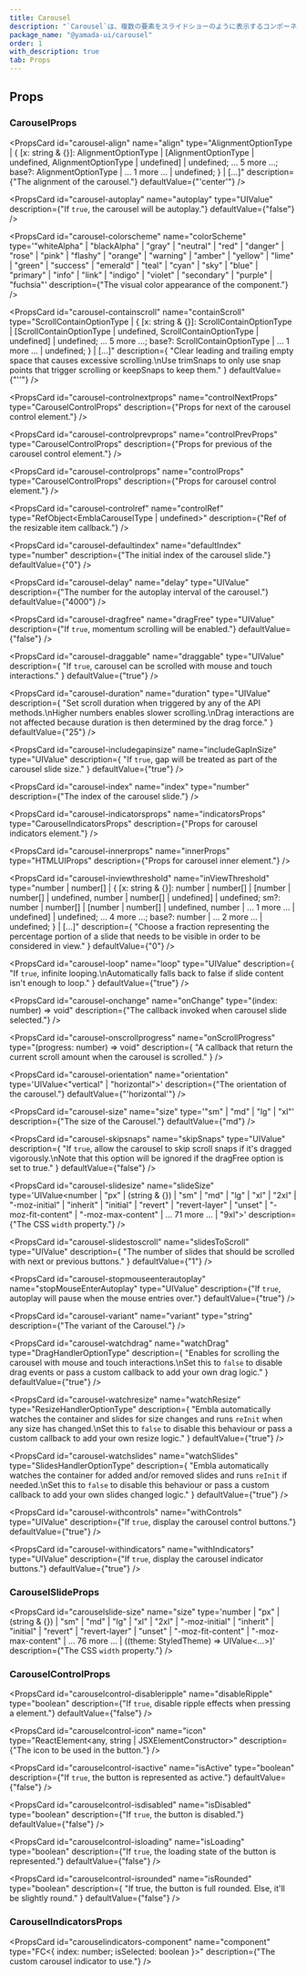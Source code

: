 ```yaml
---
title: Carousel
description: "`Carousel`は、複数の要素をスライドショーのように表示するコンポーネントです。"
package_name: "@yamada-ui/carousel"
order: 1
with_description: true
tab: Props
---
```


## Props

### CarouselProps

<PropsCard id="carousel-_accept" name="_accept" type="CSSUIObject" />

<PropsCard id="carousel-_active" name="_active" type="CSSUIObject" />

<PropsCard id="carousel-_after" name="_after" type="CSSUIObject" />

<PropsCard id="carousel-_anylink" name="_anyLink" type="CSSUIObject" />

<PropsCard id="carousel-_autofill" name="_autofill" type="CSSUIObject" />

<PropsCard id="carousel-_backdrop" name="_backdrop" type="CSSUIObject" />

<PropsCard id="carousel-_before" name="_before" type="CSSUIObject" />

<PropsCard id="carousel-_between" name="_between" type="CSSUIObject" />

<PropsCard id="carousel-_blank" name="_blank" type="CSSUIObject" />

<PropsCard id="carousel-_checked" name="_checked" type="CSSUIObject" />

<PropsCard id="carousel-_cue" name="_cue" type="CSSUIObject" />

<PropsCard id="carousel-_cueregion" name="_cueRegion" type="CSSUIObject" />

<PropsCard id="carousel-_dark" name="_dark" type="CSSUIObject" />

<PropsCard id="carousel-_default" name="_default" type="CSSUIObject" />

<PropsCard id="carousel-_disabled" name="_disabled" type="CSSUIObject" />

<PropsCard id="carousel-_empty" name="_empty" type="CSSUIObject" />

<PropsCard id="carousel-_enabled" name="_enabled" type="CSSUIObject" />

<PropsCard id="carousel-_end" name="_end" type="CSSUIObject" />

<PropsCard id="carousel-_even" name="_even" type="CSSUIObject" />

<PropsCard id="carousel-_expanded" name="_expanded" type="CSSUIObject" />

<PropsCard
  id="carousel-_fileselector"
  name="_fileSelector"
  type="CSSUIObject"
/>

<PropsCard id="carousel-_filled" name="_filled" type="CSSUIObject" />

<PropsCard id="carousel-_first" name="_first" type="CSSUIObject" />

<PropsCard id="carousel-_firstletter" name="_firstLetter" type="CSSUIObject" />

<PropsCard id="carousel-_firstline" name="_firstLine" type="CSSUIObject" />

<PropsCard id="carousel-_focus" name="_focus" type="CSSUIObject" />

<PropsCard
  id="carousel-_focusvisible"
  name="_focusVisible"
  type="CSSUIObject"
/>

<PropsCard id="carousel-_focuswithin" name="_focusWithin" type="CSSUIObject" />

<PropsCard id="carousel-_fullscreen" name="_fullScreen" type="CSSUIObject" />

<PropsCard id="carousel-_grabbed" name="_grabbed" type="CSSUIObject" />

<PropsCard id="carousel-_groupaccept" name="_groupAccept" type="CSSUIObject" />

<PropsCard id="carousel-_groupactive" name="_groupActive" type="CSSUIObject" />

<PropsCard id="carousel-_groupblank" name="_groupBlank" type="CSSUIObject" />

<PropsCard
  id="carousel-_groupchecked"
  name="_groupChecked"
  type="CSSUIObject"
/>

<PropsCard
  id="carousel-_groupdisabled"
  name="_groupDisabled"
  type="CSSUIObject"
/>

<PropsCard
  id="carousel-_groupenabled"
  name="_groupEnabled"
  type="CSSUIObject"
/>

<PropsCard
  id="carousel-_groupexpanded"
  name="_groupExpanded"
  type="CSSUIObject"
/>

<PropsCard id="carousel-_groupfocus" name="_groupFocus" type="CSSUIObject" />

<PropsCard
  id="carousel-_groupfocusvisible"
  name="_groupFocusVisible"
  type="CSSUIObject"
/>

<PropsCard
  id="carousel-_groupfocuswithin"
  name="_groupFocusWithin"
  type="CSSUIObject"
/>

<PropsCard
  id="carousel-_groupgrabbed"
  name="_groupGrabbed"
  type="CSSUIObject"
/>

<PropsCard
  id="carousel-_grouphorizontal"
  name="_groupHorizontal"
  type="CSSUIObject"
/>

<PropsCard id="carousel-_grouphover" name="_groupHover" type="CSSUIObject" />

<PropsCard id="carousel-_groupidle" name="_groupIdle" type="CSSUIObject" />

<PropsCard
  id="carousel-_groupinvalid"
  name="_groupInvalid"
  type="CSSUIObject"
/>

<PropsCard id="carousel-_grouploaded" name="_groupLoaded" type="CSSUIObject" />

<PropsCard
  id="carousel-_grouploading"
  name="_groupLoading"
  type="CSSUIObject"
/>

<PropsCard
  id="carousel-_groupoptional"
  name="_groupOptional"
  type="CSSUIObject"
/>

<PropsCard
  id="carousel-_groupplaceholdershown"
  name="_groupPlaceholderShown"
  type="CSSUIObject"
/>

<PropsCard
  id="carousel-_grouppressed"
  name="_groupPressed"
  type="CSSUIObject"
/>

<PropsCard
  id="carousel-_groupreadonly"
  name="_groupReadOnly"
  type="CSSUIObject"
/>

<PropsCard
  id="carousel-_groupreadwrite"
  name="_groupReadWrite"
  type="CSSUIObject"
/>

<PropsCard id="carousel-_groupreject" name="_groupReject" type="CSSUIObject" />

<PropsCard
  id="carousel-_grouprequired"
  name="_groupRequired"
  type="CSSUIObject"
/>

<PropsCard
  id="carousel-_groupselected"
  name="_groupSelected"
  type="CSSUIObject"
/>

<PropsCard
  id="carousel-_groupuserinvalid"
  name="_groupUserInvalid"
  type="CSSUIObject"
/>

<PropsCard id="carousel-_groupvalid" name="_groupValid" type="CSSUIObject" />

<PropsCard
  id="carousel-_groupvertical"
  name="_groupVertical"
  type="CSSUIObject"
/>

<PropsCard id="carousel-_hidden" name="_hidden" type="CSSUIObject" />

<PropsCard id="carousel-_holiday" name="_holiday" type="CSSUIObject" />

<PropsCard id="carousel-_horizontal" name="_horizontal" type="CSSUIObject" />

<PropsCard id="carousel-_hover" name="_hover" type="CSSUIObject" />

<PropsCard id="carousel-_idle" name="_idle" type="CSSUIObject" />

<PropsCard
  id="carousel-_indeterminate"
  name="_indeterminate"
  type="CSSUIObject"
/>

<PropsCard id="carousel-_inrange" name="_inRange" type="CSSUIObject" />

<PropsCard id="carousel-_invalid" name="_invalid" type="CSSUIObject" />

<PropsCard id="carousel-_last" name="_last" type="CSSUIObject" />

<PropsCard id="carousel-_light" name="_light" type="CSSUIObject" />

<PropsCard id="carousel-_link" name="_link" type="CSSUIObject" />

<PropsCard id="carousel-_loaded" name="_loaded" type="CSSUIObject" />

<PropsCard id="carousel-_loading" name="_loading" type="CSSUIObject" />

<PropsCard id="carousel-_marker" name="_marker" type="CSSUIObject" />

<PropsCard id="carousel-_mediadark" name="_mediaDark" type="CSSUIObject" />

<PropsCard id="carousel-_medialight" name="_mediaLight" type="CSSUIObject" />

<PropsCard
  id="carousel-_mediareducemotion"
  name="_mediaReduceMotion"
  type="CSSUIObject"
/>

<PropsCard id="carousel-_modal" name="_modal" type="CSSUIObject" />

<PropsCard
  id="carousel-_nativeactive"
  name="_nativeActive"
  type="CSSUIObject"
/>

<PropsCard
  id="carousel-_nativechecked"
  name="_nativeChecked"
  type="CSSUIObject"
/>

<PropsCard
  id="carousel-_nativedisabled"
  name="_nativeDisabled"
  type="CSSUIObject"
/>

<PropsCard id="carousel-_nativefocus" name="_nativeFocus" type="CSSUIObject" />

<PropsCard
  id="carousel-_nativefocusvisible"
  name="_nativeFocusVisible"
  type="CSSUIObject"
/>

<PropsCard
  id="carousel-_nativefocuswithin"
  name="_nativeFocusWithin"
  type="CSSUIObject"
/>

<PropsCard
  id="carousel-_nativehidden"
  name="_nativeHidden"
  type="CSSUIObject"
/>

<PropsCard id="carousel-_nativehover" name="_nativeHover" type="CSSUIObject" />

<PropsCard
  id="carousel-_nativereadonly"
  name="_nativeReadOnly"
  type="CSSUIObject"
/>

<PropsCard
  id="carousel-_nativetarget"
  name="_nativeTarget"
  type="CSSUIObject"
/>

<PropsCard id="carousel-_nativevalid" name="_nativeValid" type="CSSUIObject" />

<PropsCard id="carousel-_notfirst" name="_notFirst" type="CSSUIObject" />

<PropsCard id="carousel-_notlast" name="_notLast" type="CSSUIObject" />

<PropsCard id="carousel-_nottarget" name="_notTarget" type="CSSUIObject" />

<PropsCard id="carousel-_odd" name="_odd" type="CSSUIObject" />

<PropsCard id="carousel-_only" name="_only" type="CSSUIObject" />

<PropsCard id="carousel-_optional" name="_optional" type="CSSUIObject" />

<PropsCard id="carousel-_outrange" name="_outRange" type="CSSUIObject" />

<PropsCard id="carousel-_outside" name="_outside" type="CSSUIObject" />

<PropsCard id="carousel-_paused" name="_paused" type="CSSUIObject" />

<PropsCard id="carousel-_peeraccept" name="_peerAccept" type="CSSUIObject" />

<PropsCard id="carousel-_peeractive" name="_peerActive" type="CSSUIObject" />

<PropsCard id="carousel-_peerblank" name="_peerBlank" type="CSSUIObject" />

<PropsCard id="carousel-_peerchecked" name="_peerChecked" type="CSSUIObject" />

<PropsCard
  id="carousel-_peerdisabled"
  name="_peerDisabled"
  type="CSSUIObject"
/>

<PropsCard id="carousel-_peerenabled" name="_peerEnabled" type="CSSUIObject" />

<PropsCard
  id="carousel-_peerexpanded"
  name="_peerExpanded"
  type="CSSUIObject"
/>

<PropsCard id="carousel-_peerfocus" name="_peerFocus" type="CSSUIObject" />

<PropsCard
  id="carousel-_peerfocusvisible"
  name="_peerFocusVisible"
  type="CSSUIObject"
/>

<PropsCard
  id="carousel-_peerfocuswithin"
  name="_peerFocusWithin"
  type="CSSUIObject"
/>

<PropsCard id="carousel-_peergrabbed" name="_peerGrabbed" type="CSSUIObject" />

<PropsCard
  id="carousel-_peerhorizontal"
  name="_peerHorizontal"
  type="CSSUIObject"
/>

<PropsCard id="carousel-_peerhover" name="_peerHover" type="CSSUIObject" />

<PropsCard id="carousel-_peeridle" name="_peerIdle" type="CSSUIObject" />

<PropsCard id="carousel-_peerinvalid" name="_peerInvalid" type="CSSUIObject" />

<PropsCard id="carousel-_peerloaded" name="_peerLoaded" type="CSSUIObject" />

<PropsCard id="carousel-_peerloading" name="_peerLoading" type="CSSUIObject" />

<PropsCard
  id="carousel-_peeroptional"
  name="_peerOptional"
  type="CSSUIObject"
/>

<PropsCard
  id="carousel-_peerplaceholdershown"
  name="_peerPlaceholderShown"
  type="CSSUIObject"
/>

<PropsCard id="carousel-_peerpressed" name="_peerPressed" type="CSSUIObject" />

<PropsCard
  id="carousel-_peerreadonly"
  name="_peerReadOnly"
  type="CSSUIObject"
/>

<PropsCard
  id="carousel-_peerreadwrite"
  name="_peerReadWrite"
  type="CSSUIObject"
/>

<PropsCard id="carousel-_peerreject" name="_peerReject" type="CSSUIObject" />

<PropsCard
  id="carousel-_peerrequired"
  name="_peerRequired"
  type="CSSUIObject"
/>

<PropsCard
  id="carousel-_peerselected"
  name="_peerSelected"
  type="CSSUIObject"
/>

<PropsCard
  id="carousel-_peeruserinvalid"
  name="_peerUserInvalid"
  type="CSSUIObject"
/>

<PropsCard id="carousel-_peervalid" name="_peerValid" type="CSSUIObject" />

<PropsCard
  id="carousel-_peervertical"
  name="_peerVertical"
  type="CSSUIObject"
/>

<PropsCard id="carousel-_picture" name="_picture" type="CSSUIObject" />

<PropsCard id="carousel-_placeholder" name="_placeholder" type="CSSUIObject" />

<PropsCard
  id="carousel-_placeholdershown"
  name="_placeholderShown"
  type="CSSUIObject"
/>

<PropsCard id="carousel-_playing" name="_playing" type="CSSUIObject" />

<PropsCard id="carousel-_pressed" name="_pressed" type="CSSUIObject" />

<PropsCard id="carousel-_print" name="_print" type="CSSUIObject" />

<PropsCard id="carousel-_readonly" name="_readOnly" type="CSSUIObject" />

<PropsCard id="carousel-_readwrite" name="_readWrite" type="CSSUIObject" />

<PropsCard id="carousel-_reject" name="_reject" type="CSSUIObject" />

<PropsCard id="carousel-_required" name="_required" type="CSSUIObject" />

<PropsCard id="carousel-_ripple" name="_ripple" type="CSSUIObject" />

<PropsCard id="carousel-_scrollbar" name="_scrollbar" type="CSSUIObject" />

<PropsCard
  id="carousel-_scrollbarbutton"
  name="_scrollbarButton"
  type="CSSUIObject"
/>

<PropsCard
  id="carousel-_scrollbarcorner"
  name="_scrollbarCorner"
  type="CSSUIObject"
/>

<PropsCard
  id="carousel-_scrollbarthumb"
  name="_scrollbarThumb"
  type="CSSUIObject"
/>

<PropsCard
  id="carousel-_scrollbartrack"
  name="_scrollbarTrack"
  type="CSSUIObject"
/>

<PropsCard
  id="carousel-_scrollbartrackpiece"
  name="_scrollbarTrackPiece"
  type="CSSUIObject"
/>

<PropsCard id="carousel-_selected" name="_selected" type="CSSUIObject" />

<PropsCard id="carousel-_selection" name="_selection" type="CSSUIObject" />

<PropsCard id="carousel-_start" name="_start" type="CSSUIObject" />

<PropsCard id="carousel-_target" name="_target" type="CSSUIObject" />

<PropsCard id="carousel-_today" name="_today" type="CSSUIObject" />

<PropsCard id="carousel-_userinvalid" name="_userInvalid" type="CSSUIObject" />

<PropsCard id="carousel-_valid" name="_valid" type="CSSUIObject" />

<PropsCard id="carousel-_vertical" name="_vertical" type="CSSUIObject" />

<PropsCard id="carousel-_visited" name="_visited" type="CSSUIObject" />

<PropsCard id="carousel-_weekend" name="_weekend" type="CSSUIObject" />

<PropsCard
  id="carousel-align"
  name="align"
  type="AlignmentOptionType | { [x: string & {}]: AlignmentOptionType | [AlignmentOptionType | undefined, AlignmentOptionType | undefined] | undefined; ... 5 more ...; base?: AlignmentOptionType | ... 1 more ... | undefined; } | [...]"
  description={"The alignment of the carousel."}
  defaultValue={"'center'"}
/>

<PropsCard
  id="carousel-autoplay"
  name="autoplay"
  type="UIValue<boolean>"
  description={"If `true`, the carousel will be autoplay."}
  defaultValue={"false"}
/>

<PropsCard
  id="carousel-colorscheme"
  name="colorScheme"
  type='"whiteAlpha" | "blackAlpha" | "gray" | "neutral" | "red" | "danger" | "rose" | "pink" | "flashy" | "orange" | "warning" | "amber" | "yellow" | "lime" | "green" | "success" | "emerald" | "teal" | "cyan" | "sky" | "blue" | "primary" | "info" | "link" | "indigo" | "violet" | "secondary" | "purple" | "fuchsia"'
  description={"The visual color appearance of the component."}
/>

<PropsCard
  id="carousel-containscroll"
  name="containScroll"
  type="ScrollContainOptionType | { [x: string & {}]: ScrollContainOptionType | [ScrollContainOptionType | undefined, ScrollContainOptionType | undefined] | undefined; ... 5 more ...; base?: ScrollContainOptionType | ... 1 more ... | undefined; } | [...]"
  description={
    "Clear leading and trailing empty space that causes excessive scrolling.\nUse trimSnaps to only use snap points that trigger scrolling or keepSnaps to keep them."
  }
  defaultValue={"''"}
/>

<PropsCard
  id="carousel-controlnextprops"
  name="controlNextProps"
  type="CarouselControlProps"
  description={"Props for next of the carousel control element."}
/>

<PropsCard
  id="carousel-controlprevprops"
  name="controlPrevProps"
  type="CarouselControlProps"
  description={"Props for previous of the carousel control element."}
/>

<PropsCard
  id="carousel-controlprops"
  name="controlProps"
  type="CarouselControlProps"
  description={"Props for carousel control element."}
/>

<PropsCard
  id="carousel-controlref"
  name="controlRef"
  type="RefObject<EmblaCarouselType | undefined>"
  description={"Ref of the resizable item callback."}
/>

<PropsCard
  id="carousel-defaultindex"
  name="defaultIndex"
  type="number"
  description={"The initial index of the carousel slide."}
  defaultValue={"0"}
/>

<PropsCard
  id="carousel-delay"
  name="delay"
  type="UIValue<number>"
  description={"The number for the autoplay interval of the carousel."}
  defaultValue={"4000"}
/>

<PropsCard
  id="carousel-dragfree"
  name="dragFree"
  type="UIValue<boolean>"
  description={"If `true`, momentum scrolling will be enabled."}
  defaultValue={"false"}
/>

<PropsCard
  id="carousel-draggable"
  name="draggable"
  type="UIValue<boolean>"
  description={
    "If `true`, carousel can be scrolled with mouse and touch interactions."
  }
  defaultValue={"true"}
/>

<PropsCard
  id="carousel-duration"
  name="duration"
  type="UIValue<number>"
  description={
    "Set scroll duration when triggered by any of the API methods.\nHigher numbers enables slower scrolling.\nDrag interactions are not affected because duration is then determined by the drag force."
  }
  defaultValue={"25"}
/>

<PropsCard
  id="carousel-includegapinsize"
  name="includeGapInSize"
  type="UIValue<boolean>"
  description={
    "If `true`, gap will be treated as part of the carousel slide size."
  }
  defaultValue={"true"}
/>

<PropsCard
  id="carousel-index"
  name="index"
  type="number"
  description={"The index of the carousel slide."}
/>

<PropsCard
  id="carousel-indicatorsprops"
  name="indicatorsProps"
  type="CarouselIndicatorsProps"
  description={"Props for carousel indicators element."}
/>

<PropsCard
  id="carousel-innerprops"
  name="innerProps"
  type="HTMLUIProps"
  description={"Props for carousel inner element."}
/>

<PropsCard
  id="carousel-inviewthreshold"
  name="inViewThreshold"
  type="number | number[] | { [x: string & {}]: number | number[] | [number | number[] | undefined, number | number[] | undefined] | undefined; sm?: number | number[] | [number | number[] | undefined, number | ... 1 more ... | undefined] | undefined; ... 4 more ...; base?: number | ... 2 more ... | undefined; } | [...]"
  description={
    "Choose a fraction representing the percentage portion of a slide that needs to be visible in order to be considered in view."
  }
  defaultValue={"0"}
/>

<PropsCard
  id="carousel-loop"
  name="loop"
  type="UIValue<boolean>"
  description={
    "If `true`, infinite looping.\nAutomatically falls back to false if slide content isn't enough to loop."
  }
  defaultValue={"true"}
/>

<PropsCard
  id="carousel-onchange"
  name="onChange"
  type="(index: number) => void"
  description={"The callback invoked when carousel slide selected."}
/>

<PropsCard
  id="carousel-onscrollprogress"
  name="onScrollProgress"
  type="(progress: number) => void"
  description={
    "A callback that return the current scroll amount when the carousel is scrolled."
  }
/>

<PropsCard
  id="carousel-orientation"
  name="orientation"
  type='UIValue<"vertical" | "horizontal">'
  description={"The orientation of the carousel."}
  defaultValue={"'horizontal'"}
/>

<PropsCard
  id="carousel-size"
  name="size"
  type='"sm" | "md" | "lg" | "xl"'
  description={"The size of the Carousel."}
  defaultValue={"md"}
/>

<PropsCard
  id="carousel-skipsnaps"
  name="skipSnaps"
  type="UIValue<boolean>"
  description={
    "If `true`, allow the carousel to skip scroll snaps if it's dragged vigorously.\nNote that this option will be ignored if the dragFree option is set to true."
  }
  defaultValue={"false"}
/>

<PropsCard
  id="carousel-slidesize"
  name="slideSize"
  type='UIValue<number | "px" | (string & {}) | "sm" | "md" | "lg" | "xl" | "2xl" | "-moz-initial" | "inherit" | "initial" | "revert" | "revert-layer" | "unset" | "-moz-fit-content" | "-moz-max-content" | ... 71 more ... | "9xl">'
  description={"The CSS `width` property."}
/>

<PropsCard
  id="carousel-slidestoscroll"
  name="slidesToScroll"
  type="UIValue<number>"
  description={
    "The number of slides that should be scrolled with next or previous buttons."
  }
  defaultValue={"1"}
/>

<PropsCard
  id="carousel-stopmouseenterautoplay"
  name="stopMouseEnterAutoplay"
  type="UIValue<boolean>"
  description={"If `true`, autoplay will pause when the mouse entries over."}
  defaultValue={"true"}
/>

<PropsCard
  id="carousel-variant"
  name="variant"
  type="string"
  description={"The variant of the Carousel."}
/>

<PropsCard
  id="carousel-watchdrag"
  name="watchDrag"
  type="DragHandlerOptionType"
  description={
    "Enables for scrolling the carousel with mouse and touch interactions.\nSet this to `false` to disable drag events or pass a custom callback to add your own drag logic."
  }
  defaultValue={"true"}
/>

<PropsCard
  id="carousel-watchresize"
  name="watchResize"
  type="ResizeHandlerOptionType"
  description={
    "Embla automatically watches the container and slides for size changes and runs `reInit` when any size has changed.\nSet this to `false` to disable this behaviour or pass a custom callback to add your own resize logic."
  }
  defaultValue={"true"}
/>

<PropsCard
  id="carousel-watchslides"
  name="watchSlides"
  type="SlidesHandlerOptionType"
  description={
    "Embla automatically watches the container for added and/or removed slides and runs `reInit` if needed.\nSet this to `false` to disable this behaviour or pass a custom callback to add your own slides changed logic."
  }
  defaultValue={"true"}
/>

<PropsCard
  id="carousel-withcontrols"
  name="withControls"
  type="UIValue<boolean>"
  description={"If `true`, display the carousel control buttons."}
  defaultValue={"true"}
/>

<PropsCard
  id="carousel-withindicators"
  name="withIndicators"
  type="UIValue<boolean>"
  description={"If `true`, display the carousel indicator buttons."}
  defaultValue={"true"}
/>

### CarouselSlideProps

<PropsCard id="carouselslide-_accept" name="_accept" type="CSSUIObject" />

<PropsCard id="carouselslide-_active" name="_active" type="CSSUIObject" />

<PropsCard id="carouselslide-_after" name="_after" type="CSSUIObject" />

<PropsCard id="carouselslide-_anylink" name="_anyLink" type="CSSUIObject" />

<PropsCard id="carouselslide-_autofill" name="_autofill" type="CSSUIObject" />

<PropsCard id="carouselslide-_backdrop" name="_backdrop" type="CSSUIObject" />

<PropsCard id="carouselslide-_before" name="_before" type="CSSUIObject" />

<PropsCard id="carouselslide-_between" name="_between" type="CSSUIObject" />

<PropsCard id="carouselslide-_blank" name="_blank" type="CSSUIObject" />

<PropsCard id="carouselslide-_checked" name="_checked" type="CSSUIObject" />

<PropsCard id="carouselslide-_cue" name="_cue" type="CSSUIObject" />

<PropsCard id="carouselslide-_cueregion" name="_cueRegion" type="CSSUIObject" />

<PropsCard id="carouselslide-_dark" name="_dark" type="CSSUIObject" />

<PropsCard id="carouselslide-_default" name="_default" type="CSSUIObject" />

<PropsCard id="carouselslide-_disabled" name="_disabled" type="CSSUIObject" />

<PropsCard id="carouselslide-_empty" name="_empty" type="CSSUIObject" />

<PropsCard id="carouselslide-_enabled" name="_enabled" type="CSSUIObject" />

<PropsCard id="carouselslide-_end" name="_end" type="CSSUIObject" />

<PropsCard id="carouselslide-_even" name="_even" type="CSSUIObject" />

<PropsCard id="carouselslide-_expanded" name="_expanded" type="CSSUIObject" />

<PropsCard
  id="carouselslide-_fileselector"
  name="_fileSelector"
  type="CSSUIObject"
/>

<PropsCard id="carouselslide-_filled" name="_filled" type="CSSUIObject" />

<PropsCard id="carouselslide-_first" name="_first" type="CSSUIObject" />

<PropsCard
  id="carouselslide-_firstletter"
  name="_firstLetter"
  type="CSSUIObject"
/>

<PropsCard id="carouselslide-_firstline" name="_firstLine" type="CSSUIObject" />

<PropsCard id="carouselslide-_focus" name="_focus" type="CSSUIObject" />

<PropsCard
  id="carouselslide-_focusvisible"
  name="_focusVisible"
  type="CSSUIObject"
/>

<PropsCard
  id="carouselslide-_focuswithin"
  name="_focusWithin"
  type="CSSUIObject"
/>

<PropsCard
  id="carouselslide-_fullscreen"
  name="_fullScreen"
  type="CSSUIObject"
/>

<PropsCard id="carouselslide-_grabbed" name="_grabbed" type="CSSUIObject" />

<PropsCard
  id="carouselslide-_groupaccept"
  name="_groupAccept"
  type="CSSUIObject"
/>

<PropsCard
  id="carouselslide-_groupactive"
  name="_groupActive"
  type="CSSUIObject"
/>

<PropsCard
  id="carouselslide-_groupblank"
  name="_groupBlank"
  type="CSSUIObject"
/>

<PropsCard
  id="carouselslide-_groupchecked"
  name="_groupChecked"
  type="CSSUIObject"
/>

<PropsCard
  id="carouselslide-_groupdisabled"
  name="_groupDisabled"
  type="CSSUIObject"
/>

<PropsCard
  id="carouselslide-_groupenabled"
  name="_groupEnabled"
  type="CSSUIObject"
/>

<PropsCard
  id="carouselslide-_groupexpanded"
  name="_groupExpanded"
  type="CSSUIObject"
/>

<PropsCard
  id="carouselslide-_groupfocus"
  name="_groupFocus"
  type="CSSUIObject"
/>

<PropsCard
  id="carouselslide-_groupfocusvisible"
  name="_groupFocusVisible"
  type="CSSUIObject"
/>

<PropsCard
  id="carouselslide-_groupfocuswithin"
  name="_groupFocusWithin"
  type="CSSUIObject"
/>

<PropsCard
  id="carouselslide-_groupgrabbed"
  name="_groupGrabbed"
  type="CSSUIObject"
/>

<PropsCard
  id="carouselslide-_grouphorizontal"
  name="_groupHorizontal"
  type="CSSUIObject"
/>

<PropsCard
  id="carouselslide-_grouphover"
  name="_groupHover"
  type="CSSUIObject"
/>

<PropsCard id="carouselslide-_groupidle" name="_groupIdle" type="CSSUIObject" />

<PropsCard
  id="carouselslide-_groupinvalid"
  name="_groupInvalid"
  type="CSSUIObject"
/>

<PropsCard
  id="carouselslide-_grouploaded"
  name="_groupLoaded"
  type="CSSUIObject"
/>

<PropsCard
  id="carouselslide-_grouploading"
  name="_groupLoading"
  type="CSSUIObject"
/>

<PropsCard
  id="carouselslide-_groupoptional"
  name="_groupOptional"
  type="CSSUIObject"
/>

<PropsCard
  id="carouselslide-_groupplaceholdershown"
  name="_groupPlaceholderShown"
  type="CSSUIObject"
/>

<PropsCard
  id="carouselslide-_grouppressed"
  name="_groupPressed"
  type="CSSUIObject"
/>

<PropsCard
  id="carouselslide-_groupreadonly"
  name="_groupReadOnly"
  type="CSSUIObject"
/>

<PropsCard
  id="carouselslide-_groupreadwrite"
  name="_groupReadWrite"
  type="CSSUIObject"
/>

<PropsCard
  id="carouselslide-_groupreject"
  name="_groupReject"
  type="CSSUIObject"
/>

<PropsCard
  id="carouselslide-_grouprequired"
  name="_groupRequired"
  type="CSSUIObject"
/>

<PropsCard
  id="carouselslide-_groupselected"
  name="_groupSelected"
  type="CSSUIObject"
/>

<PropsCard
  id="carouselslide-_groupuserinvalid"
  name="_groupUserInvalid"
  type="CSSUIObject"
/>

<PropsCard
  id="carouselslide-_groupvalid"
  name="_groupValid"
  type="CSSUIObject"
/>

<PropsCard
  id="carouselslide-_groupvertical"
  name="_groupVertical"
  type="CSSUIObject"
/>

<PropsCard id="carouselslide-_hidden" name="_hidden" type="CSSUIObject" />

<PropsCard id="carouselslide-_holiday" name="_holiday" type="CSSUIObject" />

<PropsCard
  id="carouselslide-_horizontal"
  name="_horizontal"
  type="CSSUIObject"
/>

<PropsCard id="carouselslide-_hover" name="_hover" type="CSSUIObject" />

<PropsCard id="carouselslide-_idle" name="_idle" type="CSSUIObject" />

<PropsCard
  id="carouselslide-_indeterminate"
  name="_indeterminate"
  type="CSSUIObject"
/>

<PropsCard id="carouselslide-_inrange" name="_inRange" type="CSSUIObject" />

<PropsCard id="carouselslide-_invalid" name="_invalid" type="CSSUIObject" />

<PropsCard id="carouselslide-_last" name="_last" type="CSSUIObject" />

<PropsCard id="carouselslide-_light" name="_light" type="CSSUIObject" />

<PropsCard id="carouselslide-_link" name="_link" type="CSSUIObject" />

<PropsCard id="carouselslide-_loaded" name="_loaded" type="CSSUIObject" />

<PropsCard id="carouselslide-_loading" name="_loading" type="CSSUIObject" />

<PropsCard id="carouselslide-_marker" name="_marker" type="CSSUIObject" />

<PropsCard id="carouselslide-_mediadark" name="_mediaDark" type="CSSUIObject" />

<PropsCard
  id="carouselslide-_medialight"
  name="_mediaLight"
  type="CSSUIObject"
/>

<PropsCard
  id="carouselslide-_mediareducemotion"
  name="_mediaReduceMotion"
  type="CSSUIObject"
/>

<PropsCard id="carouselslide-_modal" name="_modal" type="CSSUIObject" />

<PropsCard
  id="carouselslide-_nativeactive"
  name="_nativeActive"
  type="CSSUIObject"
/>

<PropsCard
  id="carouselslide-_nativechecked"
  name="_nativeChecked"
  type="CSSUIObject"
/>

<PropsCard
  id="carouselslide-_nativedisabled"
  name="_nativeDisabled"
  type="CSSUIObject"
/>

<PropsCard
  id="carouselslide-_nativefocus"
  name="_nativeFocus"
  type="CSSUIObject"
/>

<PropsCard
  id="carouselslide-_nativefocusvisible"
  name="_nativeFocusVisible"
  type="CSSUIObject"
/>

<PropsCard
  id="carouselslide-_nativefocuswithin"
  name="_nativeFocusWithin"
  type="CSSUIObject"
/>

<PropsCard
  id="carouselslide-_nativehidden"
  name="_nativeHidden"
  type="CSSUIObject"
/>

<PropsCard
  id="carouselslide-_nativehover"
  name="_nativeHover"
  type="CSSUIObject"
/>

<PropsCard
  id="carouselslide-_nativereadonly"
  name="_nativeReadOnly"
  type="CSSUIObject"
/>

<PropsCard
  id="carouselslide-_nativetarget"
  name="_nativeTarget"
  type="CSSUIObject"
/>

<PropsCard
  id="carouselslide-_nativevalid"
  name="_nativeValid"
  type="CSSUIObject"
/>

<PropsCard id="carouselslide-_notfirst" name="_notFirst" type="CSSUIObject" />

<PropsCard id="carouselslide-_notlast" name="_notLast" type="CSSUIObject" />

<PropsCard id="carouselslide-_nottarget" name="_notTarget" type="CSSUIObject" />

<PropsCard id="carouselslide-_odd" name="_odd" type="CSSUIObject" />

<PropsCard id="carouselslide-_only" name="_only" type="CSSUIObject" />

<PropsCard id="carouselslide-_optional" name="_optional" type="CSSUIObject" />

<PropsCard id="carouselslide-_outrange" name="_outRange" type="CSSUIObject" />

<PropsCard id="carouselslide-_outside" name="_outside" type="CSSUIObject" />

<PropsCard id="carouselslide-_paused" name="_paused" type="CSSUIObject" />

<PropsCard
  id="carouselslide-_peeraccept"
  name="_peerAccept"
  type="CSSUIObject"
/>

<PropsCard
  id="carouselslide-_peeractive"
  name="_peerActive"
  type="CSSUIObject"
/>

<PropsCard id="carouselslide-_peerblank" name="_peerBlank" type="CSSUIObject" />

<PropsCard
  id="carouselslide-_peerchecked"
  name="_peerChecked"
  type="CSSUIObject"
/>

<PropsCard
  id="carouselslide-_peerdisabled"
  name="_peerDisabled"
  type="CSSUIObject"
/>

<PropsCard
  id="carouselslide-_peerenabled"
  name="_peerEnabled"
  type="CSSUIObject"
/>

<PropsCard
  id="carouselslide-_peerexpanded"
  name="_peerExpanded"
  type="CSSUIObject"
/>

<PropsCard id="carouselslide-_peerfocus" name="_peerFocus" type="CSSUIObject" />

<PropsCard
  id="carouselslide-_peerfocusvisible"
  name="_peerFocusVisible"
  type="CSSUIObject"
/>

<PropsCard
  id="carouselslide-_peerfocuswithin"
  name="_peerFocusWithin"
  type="CSSUIObject"
/>

<PropsCard
  id="carouselslide-_peergrabbed"
  name="_peerGrabbed"
  type="CSSUIObject"
/>

<PropsCard
  id="carouselslide-_peerhorizontal"
  name="_peerHorizontal"
  type="CSSUIObject"
/>

<PropsCard id="carouselslide-_peerhover" name="_peerHover" type="CSSUIObject" />

<PropsCard id="carouselslide-_peeridle" name="_peerIdle" type="CSSUIObject" />

<PropsCard
  id="carouselslide-_peerinvalid"
  name="_peerInvalid"
  type="CSSUIObject"
/>

<PropsCard
  id="carouselslide-_peerloaded"
  name="_peerLoaded"
  type="CSSUIObject"
/>

<PropsCard
  id="carouselslide-_peerloading"
  name="_peerLoading"
  type="CSSUIObject"
/>

<PropsCard
  id="carouselslide-_peeroptional"
  name="_peerOptional"
  type="CSSUIObject"
/>

<PropsCard
  id="carouselslide-_peerplaceholdershown"
  name="_peerPlaceholderShown"
  type="CSSUIObject"
/>

<PropsCard
  id="carouselslide-_peerpressed"
  name="_peerPressed"
  type="CSSUIObject"
/>

<PropsCard
  id="carouselslide-_peerreadonly"
  name="_peerReadOnly"
  type="CSSUIObject"
/>

<PropsCard
  id="carouselslide-_peerreadwrite"
  name="_peerReadWrite"
  type="CSSUIObject"
/>

<PropsCard
  id="carouselslide-_peerreject"
  name="_peerReject"
  type="CSSUIObject"
/>

<PropsCard
  id="carouselslide-_peerrequired"
  name="_peerRequired"
  type="CSSUIObject"
/>

<PropsCard
  id="carouselslide-_peerselected"
  name="_peerSelected"
  type="CSSUIObject"
/>

<PropsCard
  id="carouselslide-_peeruserinvalid"
  name="_peerUserInvalid"
  type="CSSUIObject"
/>

<PropsCard id="carouselslide-_peervalid" name="_peerValid" type="CSSUIObject" />

<PropsCard
  id="carouselslide-_peervertical"
  name="_peerVertical"
  type="CSSUIObject"
/>

<PropsCard id="carouselslide-_picture" name="_picture" type="CSSUIObject" />

<PropsCard
  id="carouselslide-_placeholder"
  name="_placeholder"
  type="CSSUIObject"
/>

<PropsCard
  id="carouselslide-_placeholdershown"
  name="_placeholderShown"
  type="CSSUIObject"
/>

<PropsCard id="carouselslide-_playing" name="_playing" type="CSSUIObject" />

<PropsCard id="carouselslide-_pressed" name="_pressed" type="CSSUIObject" />

<PropsCard id="carouselslide-_print" name="_print" type="CSSUIObject" />

<PropsCard id="carouselslide-_readonly" name="_readOnly" type="CSSUIObject" />

<PropsCard id="carouselslide-_readwrite" name="_readWrite" type="CSSUIObject" />

<PropsCard id="carouselslide-_reject" name="_reject" type="CSSUIObject" />

<PropsCard id="carouselslide-_required" name="_required" type="CSSUIObject" />

<PropsCard id="carouselslide-_ripple" name="_ripple" type="CSSUIObject" />

<PropsCard id="carouselslide-_scrollbar" name="_scrollbar" type="CSSUIObject" />

<PropsCard
  id="carouselslide-_scrollbarbutton"
  name="_scrollbarButton"
  type="CSSUIObject"
/>

<PropsCard
  id="carouselslide-_scrollbarcorner"
  name="_scrollbarCorner"
  type="CSSUIObject"
/>

<PropsCard
  id="carouselslide-_scrollbarthumb"
  name="_scrollbarThumb"
  type="CSSUIObject"
/>

<PropsCard
  id="carouselslide-_scrollbartrack"
  name="_scrollbarTrack"
  type="CSSUIObject"
/>

<PropsCard
  id="carouselslide-_scrollbartrackpiece"
  name="_scrollbarTrackPiece"
  type="CSSUIObject"
/>

<PropsCard id="carouselslide-_selected" name="_selected" type="CSSUIObject" />

<PropsCard id="carouselslide-_selection" name="_selection" type="CSSUIObject" />

<PropsCard id="carouselslide-_start" name="_start" type="CSSUIObject" />

<PropsCard id="carouselslide-_target" name="_target" type="CSSUIObject" />

<PropsCard id="carouselslide-_today" name="_today" type="CSSUIObject" />

<PropsCard
  id="carouselslide-_userinvalid"
  name="_userInvalid"
  type="CSSUIObject"
/>

<PropsCard id="carouselslide-_valid" name="_valid" type="CSSUIObject" />

<PropsCard id="carouselslide-_vertical" name="_vertical" type="CSSUIObject" />

<PropsCard id="carouselslide-_visited" name="_visited" type="CSSUIObject" />

<PropsCard id="carouselslide-_weekend" name="_weekend" type="CSSUIObject" />

<PropsCard id="carouselslide-index" name="index" type="number" />

<PropsCard
  id="carouselslide-size"
  name="size"
  type='number | "px" | (string & {}) | "sm" | "md" | "lg" | "xl" | "2xl" | "-moz-initial" | "inherit" | "initial" | "revert" | "revert-layer" | "unset" | "-moz-fit-content" | "-moz-max-content" | ... 76 more ... | ((theme: StyledTheme) => UIValue<...>)'
  description={"The CSS `width` property."}
/>

### CarouselControlProps

<PropsCard id="carouselcontrol-_accept" name="_accept" type="CSSUIObject" />

<PropsCard id="carouselcontrol-_active" name="_active" type="CSSUIObject" />

<PropsCard id="carouselcontrol-_after" name="_after" type="CSSUIObject" />

<PropsCard id="carouselcontrol-_anylink" name="_anyLink" type="CSSUIObject" />

<PropsCard id="carouselcontrol-_autofill" name="_autofill" type="CSSUIObject" />

<PropsCard id="carouselcontrol-_backdrop" name="_backdrop" type="CSSUIObject" />

<PropsCard id="carouselcontrol-_before" name="_before" type="CSSUIObject" />

<PropsCard id="carouselcontrol-_between" name="_between" type="CSSUIObject" />

<PropsCard id="carouselcontrol-_blank" name="_blank" type="CSSUIObject" />

<PropsCard id="carouselcontrol-_checked" name="_checked" type="CSSUIObject" />

<PropsCard id="carouselcontrol-_cue" name="_cue" type="CSSUIObject" />

<PropsCard
  id="carouselcontrol-_cueregion"
  name="_cueRegion"
  type="CSSUIObject"
/>

<PropsCard id="carouselcontrol-_dark" name="_dark" type="CSSUIObject" />

<PropsCard id="carouselcontrol-_default" name="_default" type="CSSUIObject" />

<PropsCard id="carouselcontrol-_disabled" name="_disabled" type="CSSUIObject" />

<PropsCard id="carouselcontrol-_empty" name="_empty" type="CSSUIObject" />

<PropsCard id="carouselcontrol-_enabled" name="_enabled" type="CSSUIObject" />

<PropsCard id="carouselcontrol-_end" name="_end" type="CSSUIObject" />

<PropsCard id="carouselcontrol-_even" name="_even" type="CSSUIObject" />

<PropsCard id="carouselcontrol-_expanded" name="_expanded" type="CSSUIObject" />

<PropsCard
  id="carouselcontrol-_fileselector"
  name="_fileSelector"
  type="CSSUIObject"
/>

<PropsCard id="carouselcontrol-_filled" name="_filled" type="CSSUIObject" />

<PropsCard id="carouselcontrol-_first" name="_first" type="CSSUIObject" />

<PropsCard
  id="carouselcontrol-_firstletter"
  name="_firstLetter"
  type="CSSUIObject"
/>

<PropsCard
  id="carouselcontrol-_firstline"
  name="_firstLine"
  type="CSSUIObject"
/>

<PropsCard id="carouselcontrol-_focus" name="_focus" type="CSSUIObject" />

<PropsCard
  id="carouselcontrol-_focusvisible"
  name="_focusVisible"
  type="CSSUIObject"
/>

<PropsCard
  id="carouselcontrol-_focuswithin"
  name="_focusWithin"
  type="CSSUIObject"
/>

<PropsCard
  id="carouselcontrol-_fullscreen"
  name="_fullScreen"
  type="CSSUIObject"
/>

<PropsCard id="carouselcontrol-_grabbed" name="_grabbed" type="CSSUIObject" />

<PropsCard
  id="carouselcontrol-_groupaccept"
  name="_groupAccept"
  type="CSSUIObject"
/>

<PropsCard
  id="carouselcontrol-_groupactive"
  name="_groupActive"
  type="CSSUIObject"
/>

<PropsCard
  id="carouselcontrol-_groupblank"
  name="_groupBlank"
  type="CSSUIObject"
/>

<PropsCard
  id="carouselcontrol-_groupchecked"
  name="_groupChecked"
  type="CSSUIObject"
/>

<PropsCard
  id="carouselcontrol-_groupdisabled"
  name="_groupDisabled"
  type="CSSUIObject"
/>

<PropsCard
  id="carouselcontrol-_groupenabled"
  name="_groupEnabled"
  type="CSSUIObject"
/>

<PropsCard
  id="carouselcontrol-_groupexpanded"
  name="_groupExpanded"
  type="CSSUIObject"
/>

<PropsCard
  id="carouselcontrol-_groupfocus"
  name="_groupFocus"
  type="CSSUIObject"
/>

<PropsCard
  id="carouselcontrol-_groupfocusvisible"
  name="_groupFocusVisible"
  type="CSSUIObject"
/>

<PropsCard
  id="carouselcontrol-_groupfocuswithin"
  name="_groupFocusWithin"
  type="CSSUIObject"
/>

<PropsCard
  id="carouselcontrol-_groupgrabbed"
  name="_groupGrabbed"
  type="CSSUIObject"
/>

<PropsCard
  id="carouselcontrol-_grouphorizontal"
  name="_groupHorizontal"
  type="CSSUIObject"
/>

<PropsCard
  id="carouselcontrol-_grouphover"
  name="_groupHover"
  type="CSSUIObject"
/>

<PropsCard
  id="carouselcontrol-_groupidle"
  name="_groupIdle"
  type="CSSUIObject"
/>

<PropsCard
  id="carouselcontrol-_groupinvalid"
  name="_groupInvalid"
  type="CSSUIObject"
/>

<PropsCard
  id="carouselcontrol-_grouploaded"
  name="_groupLoaded"
  type="CSSUIObject"
/>

<PropsCard
  id="carouselcontrol-_grouploading"
  name="_groupLoading"
  type="CSSUIObject"
/>

<PropsCard
  id="carouselcontrol-_groupoptional"
  name="_groupOptional"
  type="CSSUIObject"
/>

<PropsCard
  id="carouselcontrol-_groupplaceholdershown"
  name="_groupPlaceholderShown"
  type="CSSUIObject"
/>

<PropsCard
  id="carouselcontrol-_grouppressed"
  name="_groupPressed"
  type="CSSUIObject"
/>

<PropsCard
  id="carouselcontrol-_groupreadonly"
  name="_groupReadOnly"
  type="CSSUIObject"
/>

<PropsCard
  id="carouselcontrol-_groupreadwrite"
  name="_groupReadWrite"
  type="CSSUIObject"
/>

<PropsCard
  id="carouselcontrol-_groupreject"
  name="_groupReject"
  type="CSSUIObject"
/>

<PropsCard
  id="carouselcontrol-_grouprequired"
  name="_groupRequired"
  type="CSSUIObject"
/>

<PropsCard
  id="carouselcontrol-_groupselected"
  name="_groupSelected"
  type="CSSUIObject"
/>

<PropsCard
  id="carouselcontrol-_groupuserinvalid"
  name="_groupUserInvalid"
  type="CSSUIObject"
/>

<PropsCard
  id="carouselcontrol-_groupvalid"
  name="_groupValid"
  type="CSSUIObject"
/>

<PropsCard
  id="carouselcontrol-_groupvertical"
  name="_groupVertical"
  type="CSSUIObject"
/>

<PropsCard id="carouselcontrol-_hidden" name="_hidden" type="CSSUIObject" />

<PropsCard id="carouselcontrol-_holiday" name="_holiday" type="CSSUIObject" />

<PropsCard
  id="carouselcontrol-_horizontal"
  name="_horizontal"
  type="CSSUIObject"
/>

<PropsCard id="carouselcontrol-_hover" name="_hover" type="CSSUIObject" />

<PropsCard id="carouselcontrol-_idle" name="_idle" type="CSSUIObject" />

<PropsCard
  id="carouselcontrol-_indeterminate"
  name="_indeterminate"
  type="CSSUIObject"
/>

<PropsCard id="carouselcontrol-_inrange" name="_inRange" type="CSSUIObject" />

<PropsCard id="carouselcontrol-_invalid" name="_invalid" type="CSSUIObject" />

<PropsCard id="carouselcontrol-_last" name="_last" type="CSSUIObject" />

<PropsCard id="carouselcontrol-_light" name="_light" type="CSSUIObject" />

<PropsCard id="carouselcontrol-_link" name="_link" type="CSSUIObject" />

<PropsCard id="carouselcontrol-_loaded" name="_loaded" type="CSSUIObject" />

<PropsCard id="carouselcontrol-_loading" name="_loading" type="CSSUIObject" />

<PropsCard id="carouselcontrol-_marker" name="_marker" type="CSSUIObject" />

<PropsCard
  id="carouselcontrol-_mediadark"
  name="_mediaDark"
  type="CSSUIObject"
/>

<PropsCard
  id="carouselcontrol-_medialight"
  name="_mediaLight"
  type="CSSUIObject"
/>

<PropsCard
  id="carouselcontrol-_mediareducemotion"
  name="_mediaReduceMotion"
  type="CSSUIObject"
/>

<PropsCard id="carouselcontrol-_modal" name="_modal" type="CSSUIObject" />

<PropsCard
  id="carouselcontrol-_nativeactive"
  name="_nativeActive"
  type="CSSUIObject"
/>

<PropsCard
  id="carouselcontrol-_nativechecked"
  name="_nativeChecked"
  type="CSSUIObject"
/>

<PropsCard
  id="carouselcontrol-_nativedisabled"
  name="_nativeDisabled"
  type="CSSUIObject"
/>

<PropsCard
  id="carouselcontrol-_nativefocus"
  name="_nativeFocus"
  type="CSSUIObject"
/>

<PropsCard
  id="carouselcontrol-_nativefocusvisible"
  name="_nativeFocusVisible"
  type="CSSUIObject"
/>

<PropsCard
  id="carouselcontrol-_nativefocuswithin"
  name="_nativeFocusWithin"
  type="CSSUIObject"
/>

<PropsCard
  id="carouselcontrol-_nativehidden"
  name="_nativeHidden"
  type="CSSUIObject"
/>

<PropsCard
  id="carouselcontrol-_nativehover"
  name="_nativeHover"
  type="CSSUIObject"
/>

<PropsCard
  id="carouselcontrol-_nativereadonly"
  name="_nativeReadOnly"
  type="CSSUIObject"
/>

<PropsCard
  id="carouselcontrol-_nativetarget"
  name="_nativeTarget"
  type="CSSUIObject"
/>

<PropsCard
  id="carouselcontrol-_nativevalid"
  name="_nativeValid"
  type="CSSUIObject"
/>

<PropsCard id="carouselcontrol-_notfirst" name="_notFirst" type="CSSUIObject" />

<PropsCard id="carouselcontrol-_notlast" name="_notLast" type="CSSUIObject" />

<PropsCard
  id="carouselcontrol-_nottarget"
  name="_notTarget"
  type="CSSUIObject"
/>

<PropsCard id="carouselcontrol-_odd" name="_odd" type="CSSUIObject" />

<PropsCard id="carouselcontrol-_only" name="_only" type="CSSUIObject" />

<PropsCard id="carouselcontrol-_optional" name="_optional" type="CSSUIObject" />

<PropsCard id="carouselcontrol-_outrange" name="_outRange" type="CSSUIObject" />

<PropsCard id="carouselcontrol-_outside" name="_outside" type="CSSUIObject" />

<PropsCard id="carouselcontrol-_paused" name="_paused" type="CSSUIObject" />

<PropsCard
  id="carouselcontrol-_peeraccept"
  name="_peerAccept"
  type="CSSUIObject"
/>

<PropsCard
  id="carouselcontrol-_peeractive"
  name="_peerActive"
  type="CSSUIObject"
/>

<PropsCard
  id="carouselcontrol-_peerblank"
  name="_peerBlank"
  type="CSSUIObject"
/>

<PropsCard
  id="carouselcontrol-_peerchecked"
  name="_peerChecked"
  type="CSSUIObject"
/>

<PropsCard
  id="carouselcontrol-_peerdisabled"
  name="_peerDisabled"
  type="CSSUIObject"
/>

<PropsCard
  id="carouselcontrol-_peerenabled"
  name="_peerEnabled"
  type="CSSUIObject"
/>

<PropsCard
  id="carouselcontrol-_peerexpanded"
  name="_peerExpanded"
  type="CSSUIObject"
/>

<PropsCard
  id="carouselcontrol-_peerfocus"
  name="_peerFocus"
  type="CSSUIObject"
/>

<PropsCard
  id="carouselcontrol-_peerfocusvisible"
  name="_peerFocusVisible"
  type="CSSUIObject"
/>

<PropsCard
  id="carouselcontrol-_peerfocuswithin"
  name="_peerFocusWithin"
  type="CSSUIObject"
/>

<PropsCard
  id="carouselcontrol-_peergrabbed"
  name="_peerGrabbed"
  type="CSSUIObject"
/>

<PropsCard
  id="carouselcontrol-_peerhorizontal"
  name="_peerHorizontal"
  type="CSSUIObject"
/>

<PropsCard
  id="carouselcontrol-_peerhover"
  name="_peerHover"
  type="CSSUIObject"
/>

<PropsCard id="carouselcontrol-_peeridle" name="_peerIdle" type="CSSUIObject" />

<PropsCard
  id="carouselcontrol-_peerinvalid"
  name="_peerInvalid"
  type="CSSUIObject"
/>

<PropsCard
  id="carouselcontrol-_peerloaded"
  name="_peerLoaded"
  type="CSSUIObject"
/>

<PropsCard
  id="carouselcontrol-_peerloading"
  name="_peerLoading"
  type="CSSUIObject"
/>

<PropsCard
  id="carouselcontrol-_peeroptional"
  name="_peerOptional"
  type="CSSUIObject"
/>

<PropsCard
  id="carouselcontrol-_peerplaceholdershown"
  name="_peerPlaceholderShown"
  type="CSSUIObject"
/>

<PropsCard
  id="carouselcontrol-_peerpressed"
  name="_peerPressed"
  type="CSSUIObject"
/>

<PropsCard
  id="carouselcontrol-_peerreadonly"
  name="_peerReadOnly"
  type="CSSUIObject"
/>

<PropsCard
  id="carouselcontrol-_peerreadwrite"
  name="_peerReadWrite"
  type="CSSUIObject"
/>

<PropsCard
  id="carouselcontrol-_peerreject"
  name="_peerReject"
  type="CSSUIObject"
/>

<PropsCard
  id="carouselcontrol-_peerrequired"
  name="_peerRequired"
  type="CSSUIObject"
/>

<PropsCard
  id="carouselcontrol-_peerselected"
  name="_peerSelected"
  type="CSSUIObject"
/>

<PropsCard
  id="carouselcontrol-_peeruserinvalid"
  name="_peerUserInvalid"
  type="CSSUIObject"
/>

<PropsCard
  id="carouselcontrol-_peervalid"
  name="_peerValid"
  type="CSSUIObject"
/>

<PropsCard
  id="carouselcontrol-_peervertical"
  name="_peerVertical"
  type="CSSUIObject"
/>

<PropsCard id="carouselcontrol-_picture" name="_picture" type="CSSUIObject" />

<PropsCard
  id="carouselcontrol-_placeholder"
  name="_placeholder"
  type="CSSUIObject"
/>

<PropsCard
  id="carouselcontrol-_placeholdershown"
  name="_placeholderShown"
  type="CSSUIObject"
/>

<PropsCard id="carouselcontrol-_playing" name="_playing" type="CSSUIObject" />

<PropsCard id="carouselcontrol-_pressed" name="_pressed" type="CSSUIObject" />

<PropsCard id="carouselcontrol-_print" name="_print" type="CSSUIObject" />

<PropsCard id="carouselcontrol-_readonly" name="_readOnly" type="CSSUIObject" />

<PropsCard
  id="carouselcontrol-_readwrite"
  name="_readWrite"
  type="CSSUIObject"
/>

<PropsCard id="carouselcontrol-_reject" name="_reject" type="CSSUIObject" />

<PropsCard id="carouselcontrol-_required" name="_required" type="CSSUIObject" />

<PropsCard id="carouselcontrol-_ripple" name="_ripple" type="CSSUIObject" />

<PropsCard
  id="carouselcontrol-_scrollbar"
  name="_scrollbar"
  type="CSSUIObject"
/>

<PropsCard
  id="carouselcontrol-_scrollbarbutton"
  name="_scrollbarButton"
  type="CSSUIObject"
/>

<PropsCard
  id="carouselcontrol-_scrollbarcorner"
  name="_scrollbarCorner"
  type="CSSUIObject"
/>

<PropsCard
  id="carouselcontrol-_scrollbarthumb"
  name="_scrollbarThumb"
  type="CSSUIObject"
/>

<PropsCard
  id="carouselcontrol-_scrollbartrack"
  name="_scrollbarTrack"
  type="CSSUIObject"
/>

<PropsCard
  id="carouselcontrol-_scrollbartrackpiece"
  name="_scrollbarTrackPiece"
  type="CSSUIObject"
/>

<PropsCard id="carouselcontrol-_selected" name="_selected" type="CSSUIObject" />

<PropsCard
  id="carouselcontrol-_selection"
  name="_selection"
  type="CSSUIObject"
/>

<PropsCard id="carouselcontrol-_start" name="_start" type="CSSUIObject" />

<PropsCard id="carouselcontrol-_target" name="_target" type="CSSUIObject" />

<PropsCard id="carouselcontrol-_today" name="_today" type="CSSUIObject" />

<PropsCard
  id="carouselcontrol-_userinvalid"
  name="_userInvalid"
  type="CSSUIObject"
/>

<PropsCard id="carouselcontrol-_valid" name="_valid" type="CSSUIObject" />

<PropsCard id="carouselcontrol-_vertical" name="_vertical" type="CSSUIObject" />

<PropsCard id="carouselcontrol-_visited" name="_visited" type="CSSUIObject" />

<PropsCard id="carouselcontrol-_weekend" name="_weekend" type="CSSUIObject" />

<PropsCard
  id="carouselcontrol-disableripple"
  name="disableRipple"
  type="boolean"
  description={"If `true`, disable ripple effects when pressing a element."}
  defaultValue={"false"}
/>

<PropsCard
  id="carouselcontrol-icon"
  name="icon"
  type="ReactElement<any, string | JSXElementConstructor<any>>"
  description={"The icon to be used in the button."}
/>

<PropsCard
  id="carouselcontrol-isactive"
  name="isActive"
  type="boolean"
  description={"If `true`, the button is represented as active."}
  defaultValue={"false"}
/>

<PropsCard
  id="carouselcontrol-isdisabled"
  name="isDisabled"
  type="boolean"
  description={"If `true`, the button is disabled."}
  defaultValue={"false"}
/>

<PropsCard
  id="carouselcontrol-isloading"
  name="isLoading"
  type="boolean"
  description={"If `true`, the loading state of the button is represented."}
  defaultValue={"false"}
/>

<PropsCard
  id="carouselcontrol-isrounded"
  name="isRounded"
  type="boolean"
  description={
    "If true, the button is full rounded. Else, it'll be slightly round."
  }
  defaultValue={"false"}
/>

### CarouselIndicatorsProps

<PropsCard id="carouselindicators-_accept" name="_accept" type="CSSUIObject" />

<PropsCard id="carouselindicators-_active" name="_active" type="CSSUIObject" />

<PropsCard id="carouselindicators-_after" name="_after" type="CSSUIObject" />

<PropsCard
  id="carouselindicators-_anylink"
  name="_anyLink"
  type="CSSUIObject"
/>

<PropsCard
  id="carouselindicators-_autofill"
  name="_autofill"
  type="CSSUIObject"
/>

<PropsCard
  id="carouselindicators-_backdrop"
  name="_backdrop"
  type="CSSUIObject"
/>

<PropsCard id="carouselindicators-_before" name="_before" type="CSSUIObject" />

<PropsCard
  id="carouselindicators-_between"
  name="_between"
  type="CSSUIObject"
/>

<PropsCard id="carouselindicators-_blank" name="_blank" type="CSSUIObject" />

<PropsCard
  id="carouselindicators-_checked"
  name="_checked"
  type="CSSUIObject"
/>

<PropsCard id="carouselindicators-_cue" name="_cue" type="CSSUIObject" />

<PropsCard
  id="carouselindicators-_cueregion"
  name="_cueRegion"
  type="CSSUIObject"
/>

<PropsCard id="carouselindicators-_dark" name="_dark" type="CSSUIObject" />

<PropsCard
  id="carouselindicators-_default"
  name="_default"
  type="CSSUIObject"
/>

<PropsCard
  id="carouselindicators-_disabled"
  name="_disabled"
  type="CSSUIObject"
/>

<PropsCard id="carouselindicators-_empty" name="_empty" type="CSSUIObject" />

<PropsCard
  id="carouselindicators-_enabled"
  name="_enabled"
  type="CSSUIObject"
/>

<PropsCard id="carouselindicators-_end" name="_end" type="CSSUIObject" />

<PropsCard id="carouselindicators-_even" name="_even" type="CSSUIObject" />

<PropsCard
  id="carouselindicators-_expanded"
  name="_expanded"
  type="CSSUIObject"
/>

<PropsCard
  id="carouselindicators-_fileselector"
  name="_fileSelector"
  type="CSSUIObject"
/>

<PropsCard id="carouselindicators-_filled" name="_filled" type="CSSUIObject" />

<PropsCard id="carouselindicators-_first" name="_first" type="CSSUIObject" />

<PropsCard
  id="carouselindicators-_firstletter"
  name="_firstLetter"
  type="CSSUIObject"
/>

<PropsCard
  id="carouselindicators-_firstline"
  name="_firstLine"
  type="CSSUIObject"
/>

<PropsCard id="carouselindicators-_focus" name="_focus" type="CSSUIObject" />

<PropsCard
  id="carouselindicators-_focusvisible"
  name="_focusVisible"
  type="CSSUIObject"
/>

<PropsCard
  id="carouselindicators-_focuswithin"
  name="_focusWithin"
  type="CSSUIObject"
/>

<PropsCard
  id="carouselindicators-_fullscreen"
  name="_fullScreen"
  type="CSSUIObject"
/>

<PropsCard
  id="carouselindicators-_grabbed"
  name="_grabbed"
  type="CSSUIObject"
/>

<PropsCard
  id="carouselindicators-_groupaccept"
  name="_groupAccept"
  type="CSSUIObject"
/>

<PropsCard
  id="carouselindicators-_groupactive"
  name="_groupActive"
  type="CSSUIObject"
/>

<PropsCard
  id="carouselindicators-_groupblank"
  name="_groupBlank"
  type="CSSUIObject"
/>

<PropsCard
  id="carouselindicators-_groupchecked"
  name="_groupChecked"
  type="CSSUIObject"
/>

<PropsCard
  id="carouselindicators-_groupdisabled"
  name="_groupDisabled"
  type="CSSUIObject"
/>

<PropsCard
  id="carouselindicators-_groupenabled"
  name="_groupEnabled"
  type="CSSUIObject"
/>

<PropsCard
  id="carouselindicators-_groupexpanded"
  name="_groupExpanded"
  type="CSSUIObject"
/>

<PropsCard
  id="carouselindicators-_groupfocus"
  name="_groupFocus"
  type="CSSUIObject"
/>

<PropsCard
  id="carouselindicators-_groupfocusvisible"
  name="_groupFocusVisible"
  type="CSSUIObject"
/>

<PropsCard
  id="carouselindicators-_groupfocuswithin"
  name="_groupFocusWithin"
  type="CSSUIObject"
/>

<PropsCard
  id="carouselindicators-_groupgrabbed"
  name="_groupGrabbed"
  type="CSSUIObject"
/>

<PropsCard
  id="carouselindicators-_grouphorizontal"
  name="_groupHorizontal"
  type="CSSUIObject"
/>

<PropsCard
  id="carouselindicators-_grouphover"
  name="_groupHover"
  type="CSSUIObject"
/>

<PropsCard
  id="carouselindicators-_groupidle"
  name="_groupIdle"
  type="CSSUIObject"
/>

<PropsCard
  id="carouselindicators-_groupinvalid"
  name="_groupInvalid"
  type="CSSUIObject"
/>

<PropsCard
  id="carouselindicators-_grouploaded"
  name="_groupLoaded"
  type="CSSUIObject"
/>

<PropsCard
  id="carouselindicators-_grouploading"
  name="_groupLoading"
  type="CSSUIObject"
/>

<PropsCard
  id="carouselindicators-_groupoptional"
  name="_groupOptional"
  type="CSSUIObject"
/>

<PropsCard
  id="carouselindicators-_groupplaceholdershown"
  name="_groupPlaceholderShown"
  type="CSSUIObject"
/>

<PropsCard
  id="carouselindicators-_grouppressed"
  name="_groupPressed"
  type="CSSUIObject"
/>

<PropsCard
  id="carouselindicators-_groupreadonly"
  name="_groupReadOnly"
  type="CSSUIObject"
/>

<PropsCard
  id="carouselindicators-_groupreadwrite"
  name="_groupReadWrite"
  type="CSSUIObject"
/>

<PropsCard
  id="carouselindicators-_groupreject"
  name="_groupReject"
  type="CSSUIObject"
/>

<PropsCard
  id="carouselindicators-_grouprequired"
  name="_groupRequired"
  type="CSSUIObject"
/>

<PropsCard
  id="carouselindicators-_groupselected"
  name="_groupSelected"
  type="CSSUIObject"
/>

<PropsCard
  id="carouselindicators-_groupuserinvalid"
  name="_groupUserInvalid"
  type="CSSUIObject"
/>

<PropsCard
  id="carouselindicators-_groupvalid"
  name="_groupValid"
  type="CSSUIObject"
/>

<PropsCard
  id="carouselindicators-_groupvertical"
  name="_groupVertical"
  type="CSSUIObject"
/>

<PropsCard id="carouselindicators-_hidden" name="_hidden" type="CSSUIObject" />

<PropsCard
  id="carouselindicators-_holiday"
  name="_holiday"
  type="CSSUIObject"
/>

<PropsCard
  id="carouselindicators-_horizontal"
  name="_horizontal"
  type="CSSUIObject"
/>

<PropsCard id="carouselindicators-_hover" name="_hover" type="CSSUIObject" />

<PropsCard id="carouselindicators-_idle" name="_idle" type="CSSUIObject" />

<PropsCard
  id="carouselindicators-_indeterminate"
  name="_indeterminate"
  type="CSSUIObject"
/>

<PropsCard
  id="carouselindicators-_inrange"
  name="_inRange"
  type="CSSUIObject"
/>

<PropsCard
  id="carouselindicators-_invalid"
  name="_invalid"
  type="CSSUIObject"
/>

<PropsCard id="carouselindicators-_last" name="_last" type="CSSUIObject" />

<PropsCard id="carouselindicators-_light" name="_light" type="CSSUIObject" />

<PropsCard id="carouselindicators-_link" name="_link" type="CSSUIObject" />

<PropsCard id="carouselindicators-_loaded" name="_loaded" type="CSSUIObject" />

<PropsCard
  id="carouselindicators-_loading"
  name="_loading"
  type="CSSUIObject"
/>

<PropsCard id="carouselindicators-_marker" name="_marker" type="CSSUIObject" />

<PropsCard
  id="carouselindicators-_mediadark"
  name="_mediaDark"
  type="CSSUIObject"
/>

<PropsCard
  id="carouselindicators-_medialight"
  name="_mediaLight"
  type="CSSUIObject"
/>

<PropsCard
  id="carouselindicators-_mediareducemotion"
  name="_mediaReduceMotion"
  type="CSSUIObject"
/>

<PropsCard id="carouselindicators-_modal" name="_modal" type="CSSUIObject" />

<PropsCard
  id="carouselindicators-_nativeactive"
  name="_nativeActive"
  type="CSSUIObject"
/>

<PropsCard
  id="carouselindicators-_nativechecked"
  name="_nativeChecked"
  type="CSSUIObject"
/>

<PropsCard
  id="carouselindicators-_nativedisabled"
  name="_nativeDisabled"
  type="CSSUIObject"
/>

<PropsCard
  id="carouselindicators-_nativefocus"
  name="_nativeFocus"
  type="CSSUIObject"
/>

<PropsCard
  id="carouselindicators-_nativefocusvisible"
  name="_nativeFocusVisible"
  type="CSSUIObject"
/>

<PropsCard
  id="carouselindicators-_nativefocuswithin"
  name="_nativeFocusWithin"
  type="CSSUIObject"
/>

<PropsCard
  id="carouselindicators-_nativehidden"
  name="_nativeHidden"
  type="CSSUIObject"
/>

<PropsCard
  id="carouselindicators-_nativehover"
  name="_nativeHover"
  type="CSSUIObject"
/>

<PropsCard
  id="carouselindicators-_nativereadonly"
  name="_nativeReadOnly"
  type="CSSUIObject"
/>

<PropsCard
  id="carouselindicators-_nativetarget"
  name="_nativeTarget"
  type="CSSUIObject"
/>

<PropsCard
  id="carouselindicators-_nativevalid"
  name="_nativeValid"
  type="CSSUIObject"
/>

<PropsCard
  id="carouselindicators-_notfirst"
  name="_notFirst"
  type="CSSUIObject"
/>

<PropsCard
  id="carouselindicators-_notlast"
  name="_notLast"
  type="CSSUIObject"
/>

<PropsCard
  id="carouselindicators-_nottarget"
  name="_notTarget"
  type="CSSUIObject"
/>

<PropsCard id="carouselindicators-_odd" name="_odd" type="CSSUIObject" />

<PropsCard id="carouselindicators-_only" name="_only" type="CSSUIObject" />

<PropsCard
  id="carouselindicators-_optional"
  name="_optional"
  type="CSSUIObject"
/>

<PropsCard
  id="carouselindicators-_outrange"
  name="_outRange"
  type="CSSUIObject"
/>

<PropsCard
  id="carouselindicators-_outside"
  name="_outside"
  type="CSSUIObject"
/>

<PropsCard id="carouselindicators-_paused" name="_paused" type="CSSUIObject" />

<PropsCard
  id="carouselindicators-_peeraccept"
  name="_peerAccept"
  type="CSSUIObject"
/>

<PropsCard
  id="carouselindicators-_peeractive"
  name="_peerActive"
  type="CSSUIObject"
/>

<PropsCard
  id="carouselindicators-_peerblank"
  name="_peerBlank"
  type="CSSUIObject"
/>

<PropsCard
  id="carouselindicators-_peerchecked"
  name="_peerChecked"
  type="CSSUIObject"
/>

<PropsCard
  id="carouselindicators-_peerdisabled"
  name="_peerDisabled"
  type="CSSUIObject"
/>

<PropsCard
  id="carouselindicators-_peerenabled"
  name="_peerEnabled"
  type="CSSUIObject"
/>

<PropsCard
  id="carouselindicators-_peerexpanded"
  name="_peerExpanded"
  type="CSSUIObject"
/>

<PropsCard
  id="carouselindicators-_peerfocus"
  name="_peerFocus"
  type="CSSUIObject"
/>

<PropsCard
  id="carouselindicators-_peerfocusvisible"
  name="_peerFocusVisible"
  type="CSSUIObject"
/>

<PropsCard
  id="carouselindicators-_peerfocuswithin"
  name="_peerFocusWithin"
  type="CSSUIObject"
/>

<PropsCard
  id="carouselindicators-_peergrabbed"
  name="_peerGrabbed"
  type="CSSUIObject"
/>

<PropsCard
  id="carouselindicators-_peerhorizontal"
  name="_peerHorizontal"
  type="CSSUIObject"
/>

<PropsCard
  id="carouselindicators-_peerhover"
  name="_peerHover"
  type="CSSUIObject"
/>

<PropsCard
  id="carouselindicators-_peeridle"
  name="_peerIdle"
  type="CSSUIObject"
/>

<PropsCard
  id="carouselindicators-_peerinvalid"
  name="_peerInvalid"
  type="CSSUIObject"
/>

<PropsCard
  id="carouselindicators-_peerloaded"
  name="_peerLoaded"
  type="CSSUIObject"
/>

<PropsCard
  id="carouselindicators-_peerloading"
  name="_peerLoading"
  type="CSSUIObject"
/>

<PropsCard
  id="carouselindicators-_peeroptional"
  name="_peerOptional"
  type="CSSUIObject"
/>

<PropsCard
  id="carouselindicators-_peerplaceholdershown"
  name="_peerPlaceholderShown"
  type="CSSUIObject"
/>

<PropsCard
  id="carouselindicators-_peerpressed"
  name="_peerPressed"
  type="CSSUIObject"
/>

<PropsCard
  id="carouselindicators-_peerreadonly"
  name="_peerReadOnly"
  type="CSSUIObject"
/>

<PropsCard
  id="carouselindicators-_peerreadwrite"
  name="_peerReadWrite"
  type="CSSUIObject"
/>

<PropsCard
  id="carouselindicators-_peerreject"
  name="_peerReject"
  type="CSSUIObject"
/>

<PropsCard
  id="carouselindicators-_peerrequired"
  name="_peerRequired"
  type="CSSUIObject"
/>

<PropsCard
  id="carouselindicators-_peerselected"
  name="_peerSelected"
  type="CSSUIObject"
/>

<PropsCard
  id="carouselindicators-_peeruserinvalid"
  name="_peerUserInvalid"
  type="CSSUIObject"
/>

<PropsCard
  id="carouselindicators-_peervalid"
  name="_peerValid"
  type="CSSUIObject"
/>

<PropsCard
  id="carouselindicators-_peervertical"
  name="_peerVertical"
  type="CSSUIObject"
/>

<PropsCard
  id="carouselindicators-_picture"
  name="_picture"
  type="CSSUIObject"
/>

<PropsCard
  id="carouselindicators-_placeholder"
  name="_placeholder"
  type="CSSUIObject"
/>

<PropsCard
  id="carouselindicators-_placeholdershown"
  name="_placeholderShown"
  type="CSSUIObject"
/>

<PropsCard
  id="carouselindicators-_playing"
  name="_playing"
  type="CSSUIObject"
/>

<PropsCard
  id="carouselindicators-_pressed"
  name="_pressed"
  type="CSSUIObject"
/>

<PropsCard id="carouselindicators-_print" name="_print" type="CSSUIObject" />

<PropsCard
  id="carouselindicators-_readonly"
  name="_readOnly"
  type="CSSUIObject"
/>

<PropsCard
  id="carouselindicators-_readwrite"
  name="_readWrite"
  type="CSSUIObject"
/>

<PropsCard id="carouselindicators-_reject" name="_reject" type="CSSUIObject" />

<PropsCard
  id="carouselindicators-_required"
  name="_required"
  type="CSSUIObject"
/>

<PropsCard id="carouselindicators-_ripple" name="_ripple" type="CSSUIObject" />

<PropsCard
  id="carouselindicators-_scrollbar"
  name="_scrollbar"
  type="CSSUIObject"
/>

<PropsCard
  id="carouselindicators-_scrollbarbutton"
  name="_scrollbarButton"
  type="CSSUIObject"
/>

<PropsCard
  id="carouselindicators-_scrollbarcorner"
  name="_scrollbarCorner"
  type="CSSUIObject"
/>

<PropsCard
  id="carouselindicators-_scrollbarthumb"
  name="_scrollbarThumb"
  type="CSSUIObject"
/>

<PropsCard
  id="carouselindicators-_scrollbartrack"
  name="_scrollbarTrack"
  type="CSSUIObject"
/>

<PropsCard
  id="carouselindicators-_scrollbartrackpiece"
  name="_scrollbarTrackPiece"
  type="CSSUIObject"
/>

<PropsCard
  id="carouselindicators-_selected"
  name="_selected"
  type="CSSUIObject"
/>

<PropsCard
  id="carouselindicators-_selection"
  name="_selection"
  type="CSSUIObject"
/>

<PropsCard id="carouselindicators-_start" name="_start" type="CSSUIObject" />

<PropsCard id="carouselindicators-_target" name="_target" type="CSSUIObject" />

<PropsCard id="carouselindicators-_today" name="_today" type="CSSUIObject" />

<PropsCard
  id="carouselindicators-_userinvalid"
  name="_userInvalid"
  type="CSSUIObject"
/>

<PropsCard id="carouselindicators-_valid" name="_valid" type="CSSUIObject" />

<PropsCard
  id="carouselindicators-_vertical"
  name="_vertical"
  type="CSSUIObject"
/>

<PropsCard
  id="carouselindicators-_visited"
  name="_visited"
  type="CSSUIObject"
/>

<PropsCard
  id="carouselindicators-_weekend"
  name="_weekend"
  type="CSSUIObject"
/>

<PropsCard
  id="carouselindicators-component"
  name="component"
  type="FC<{ index: number; isSelected: boolean }>"
  description={"The custom carousel indicator to use."}
/>
